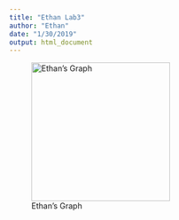 ```yaml
---
title: "Ethan Lab3"
author: "Ethan"
date: "1/30/2019"
output: html_document
---
```


![Ethan's Graph](images/Lab3BarGraph.JPG){width=250px}